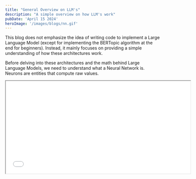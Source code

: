 ```yaml
---
title: "General Overview on LLM's"
description: "A simple overview on how LLM's work"
pubDate: 'April 15 2024'
heroImage: '/images/blogs/nn.gif'
---
```



This blog does not emphasize the idea of writing code to implement a Large Language Model (except for implementing the BERTopic algorithm at the end for beginners). Instead, it mainly focuses on providing a simple understanding of how these architectures work.

Before delving into these architectures and the math behind Large Language Models, we need to understand what a Neural Network is. Neurons are entities that compute raw values.

<iframe src="/videos/TestNetwork.mp4" width="600" height="300"/>

<Comment title="Videos" content="Generated all the videos with manim python library" button="Manim"/>

With a rough idea of what a neural network is, it's time to focus on the math. How does a neural network work? General convolutional networks train the model to recognize images, for example, the numbers 1, 2, 3, 4, and 5. What do these networks calculate?

The computer or the model in our case does not actually understand what a word or an image is. We need to make it understand these concepts.

If you look at the basic layer of an image, it's just a bunch of patterns with colored pixels. We can simplify by focusing on black and white pixels, assigning values of 1 for white and 0 for black. Let's say you input an image with 28x28 pixels. How do you feed this image into data?

First, the neural network generates random weights and biases for every neuron that connects to the hidden layer. It then calculates the output at each iteration and checks the corresponding result. Based on the result, it calculates the loss at each layer and adjusts the weights and biases. This process is repeated at each layer in a backward manner, called backpropagation.

However, there's a problem with this approach: the model stops learning after a certain point due to the vanishing gradient problem if we use the sigmoid function. That's why we often use ReLU (Rectified Linear Unit) as the activation function.

See the video below to know why!

<iframe src="/videos/GradientVanishing.mp4" width="600px" height="300px" />

<br/>

To be Continued.. unfinished blog.. It sucks...I know...
